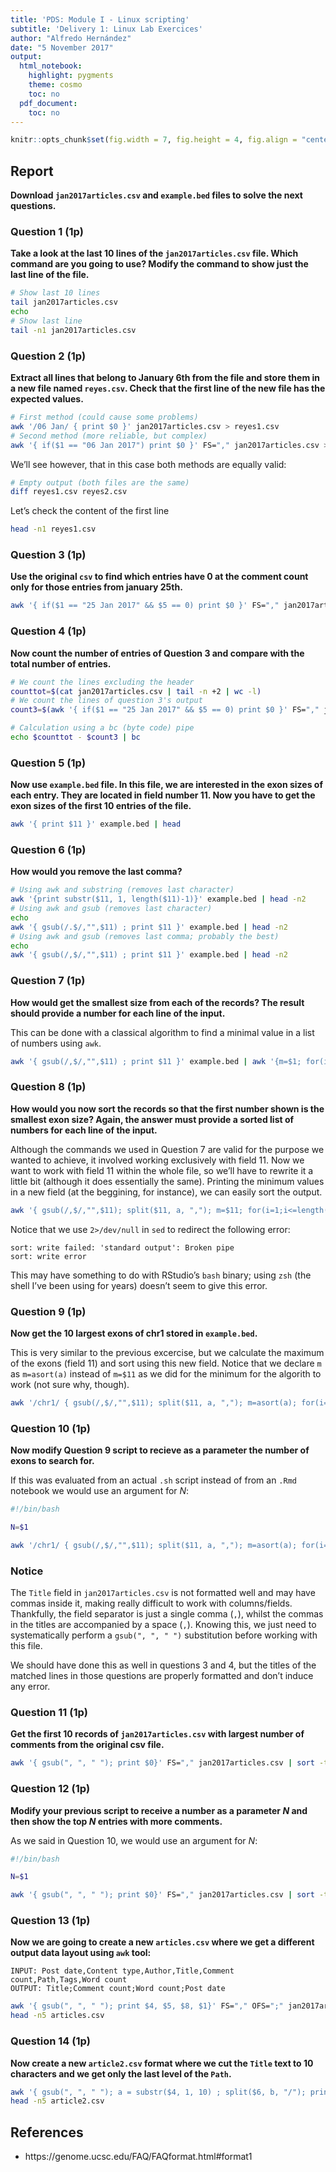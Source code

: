 ```yaml
---
title: 'PDS: Module I - Linux scripting'
subtitle: 'Delivery 1: Linux Lab Exercices'
author: "Alfredo Hernández"
date: "5 November 2017"
output:
  html_notebook:
    highlight: pygments
    theme: cosmo
    toc: no
  pdf_document:
    toc: no
---
```


```r
knitr::opts_chunk$set(fig.width = 7, fig.height = 4, fig.align = "center", out.width = '80%')
```


## Report

**Download `jan2017articles.csv` and `example.bed` files to solve the next
questions.**

### Question 1 (1p)
**Take a look at the last 10 lines of the `jan2017articles.csv` file. Which command are you going to use? Modify the command to show just the last line of the file.**

```bash
# Show last 10 lines
tail jan2017articles.csv
echo
# Show last line
tail -n1 jan2017articles.csv
```


### Question 2 (1p)
**Extract all lines that belong to January 6th from the file and store them in a new file named `reyes.csv`. Check that the first line of the new file has the expected values.**

```bash
# First method (could cause some problems)
awk '/06 Jan/ { print $0 }' jan2017articles.csv > reyes1.csv
# Second method (more reliable, but complex)
awk '{ if($1 == "06 Jan 2017") print $0 }' FS="," jan2017articles.csv > reyes2.csv
```

We'll see however, that in this case both methods are equally valid:

```bash
# Empty output (both files are the same)
diff reyes1.csv reyes2.csv
```

Let's check the content of the first line
```bash
head -n1 reyes1.csv
```

### Question 3 (1p)
**Use the original `csv` to find which entries have 0 at the comment count only for those entries from january 25th.**

```bash
awk '{ if($1 == "25 Jan 2017" && $5 == 0) print $0 }' FS="," jan2017articles.csv
```


### Question 4 (1p)
**Now count the number of entries of Question 3 and compare with the total number of entries.**

```bash
# We count the lines excluding the header
counttot=$(cat jan2017articles.csv | tail -n +2 | wc -l)
# We count the lines of question 3's output
count3=$(awk '{ if($1 == "25 Jan 2017" && $5 == 0) print $0 }' FS="," jan2017articles.csv | wc -l)

# Calculation using a bc (byte code) pipe
echo $counttot - $count3 | bc
```

### Question 5 (1p)
**Now use `example.bed` file. In this file, we are interested in the exon sizes of each entry. They are located in field number 11. Now you have to get the exon sizes of the first 10 entries of the file.**

```bash
awk '{ print $11 }' example.bed | head
```


### Question 6 (1p)
**How would you remove the last comma?**

```bash
# Using awk and substring (removes last character)
awk '{print substr($11, 1, length($11)-1)}' example.bed | head -n2
# Using awk and gsub (removes last character)
echo
awk '{ gsub(/.$/,"",$11) ; print $11 }' example.bed | head -n2
# Using awk and gsub (removes last comma; probably the best)
echo
awk '{ gsub(/,$/,"",$11) ; print $11 }' example.bed | head -n2
```

### Question 7 (1p)
**How would get the smallest size from each of the records? The result should provide a number for each line of the input.**

This can be done with a classical algorithm to find a minimal value in a list of numbers using `awk`. 
```bash
awk '{ gsub(/,$/,"",$11) ; print $11 }' example.bed | awk '{m=$1; for(i=1;i<=NF;i++) if($i<m) m=$i; print "min of line", NR": ", m}' FS="," | head -n5
```

### Question 8 (1p)
**How would you now sort the records so that the first number shown is the smallest exon size? Again, the answer must provide a sorted list of numbers for each line of the input.**

Although the commands we used in Question 7 are valid for the purpose we wanted to achieve, it involved working exclusively with field 11. Now we want to work with field 11 within the whole file, so we'll have to rewrite it a little bit (although it does essentially the same). Printing the minimum values in a new field (at the beggining, for instance), we can easily sort the output.

```bash
awk '{ gsub(/,$/,"",$11); split($11, a, ","); m=$11; for(i=1;i<=length(a);i++) if(a[i]<m) m=a[i]; print m, $0}' OFS="\t" example.bed | sort -n 2>/dev/null | head -n5
```

Notice that we use `2>/dev/null` in `sed` to redirect the following error:
```
sort: write failed: 'standard output': Broken pipe
sort: write error
```
This may have something to do with RStudio's `bash` binary; using `zsh` (the shell I've been using for years) doesn't seem to give this error.

### Question 9 (1p)
**Now get the 10 largest exons of chr1 stored in `example.bed`.**

This is very similar to the previous excercise, but we calculate the maximum of the exons (field 11) and sort using this new field. Notice that we declare `m` as `m=asort(a)` instead of `m=$11` as we did for the minimum for the algorith to work (not sure why, though).

```bash
awk '/chr1/ { gsub(/,$/,"",$11); split($11, a, ","); m=asort(a); for(i=1;i<=length(a);i++) if(a[i]>m) m=a[i];  print m, $0}' OFS="\t" example.bed | sort -r -n 2>/dev/null | head
```


### Question 10 (1p)
**Now modify Question 9 script to recieve as a parameter the number of exons to search for.**

If this was evaluated from an actual `.sh` script instead of from an `.Rmd` notebook we would use an argument for $N$:
```bash
#!/bin/bash

N=$1

awk '/chr1/ { gsub(/,$/,"",$11); split($11, a, ","); m=asort(a); for(i=1;i<=length(a);i++) if(a[i]>m) m=a[i];  print m, $0}' OFS="\t" example.bed | sort -r -n 2>/dev/null | head $N
```

### Notice
The `Title` field in `jan2017articles.csv` is not formatted well and may have commas inside it, making really difficult to work with columns/fields. Thankfully, the field separator is just a single comma (`,`), whilst the commas in the titles are accompanied by a space (`, `). Knowing this, we just need to systematically perform a `gsub(", ", " ")` substitution before working with this file.

We should have done this as well in questions 3 and 4, but the titles of the matched lines in those questions are properly formatted and don't induce any error.

### Question 11 (1p)
**Get the first 10 records of `jan2017articles.csv` with largest number of comments from the original csv file.**
```bash
awk '{ gsub(", ", " "); print $0}' FS="," jan2017articles.csv | sort -t',' -k5 -r 2>/dev/null | head
```

### Question 12 (1p)
**Modify your previous script to receive a number as a parameter $N$ and then show the top $N$ entries with more comments.**

As we said in Question 10, we would use an argument for $N$:
```bash
#!/bin/bash

N=$1

awk '{ gsub(", ", " "); print $0}' FS="," jan2017articles.csv | sort -t',' -k5 -r 2>/dev/null | head -n$N
```

### Question 13 (1p)
**Now we are going to create a new `articles.csv` where we get a different output data layout using `awk` tool:**
```
INPUT: Post date,Content type,Author,Title,Comment count,Path,Tags,Word count
OUTPUT: Title;Comment count;Word count;Post date
```
```bash
awk '{ gsub(", ", " "); print $4, $5, $8, $1}' FS="," OFS=";" jan2017articles.csv > articles.csv
head -n5 articles.csv
```

### Question 14 (1p)
**Now create a new `article2.csv` format where we cut the `Title` text to 10 characters and we get only the last level of the `Path`.**
```bash
awk '{ gsub(", ", " "); a = substr($4, 1, 10) ; split($6, b, "/"); print $1, $2, $3, a, $5, b[length(b)], $7, $8 }' FS="," OFS=";" jan2017articles.csv > article2.csv
head -n5 article2.csv
```

## References

- https://genome.ucsc.edu/FAQ/FAQformat.html#format1
